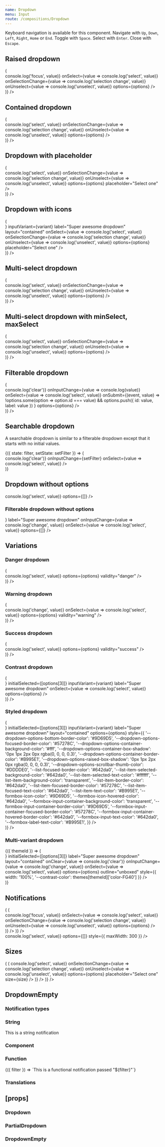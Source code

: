 ```yaml
---
name: Dropdown
menu: Input
route: /compositions/Dropdown
---
```



<PageTitle src="compositions/Dropdown" title="Dropdown" />

Keyboard navigation is available for this component. Navigate with `Up`, `Down`, `Left`, `Right`, `Home` or `End`. Toggle with `Space`. Select with `Enter`. Close with `Escape`.

## Raised dropdown

<Playground>
  <ThemeWrapper>
    <Flex full wrap direction="row" justifyContent="space-between" style={{ marginTop: 20 }}>
      <Looper
        list={variants}
        render={variant => (
          <div style={{ height: 300, width: '30%', maxWidth: 300, minWidth: 200, marginLeft: 20, marginRight: 20 }}>
            <Dropdown
              transitional
              inputVariant={variant}
              label="Super awesome dropdown"
              layout="raised"
              onItemFocus={(event, value) => console.log('focus', value)}
              onSelect={value => console.log('select', value)}
              onSelectionChange={value => console.log('selection change', value)}
              onUnselect={value => console.log('unselect', value)}
              options={options}
            />
          </div>
        )}
      />
    </Flex>
  </ThemeWrapper>
</Playground>

## Contained dropdown

<Playground>
  <ThemeWrapper>
    <Flex full wrap direction="row" justifyContent="space-between" style={{ margintop: 20 }}>
      <Looper
        list={variants}
        render={variant => (
          <div style={{ height: 300, width: '30%', maxWidth: 300, minWidth: 200, marginLeft: 20, marginRight: 20 }}>
            <Dropdown
              transitional
              initialSelected={[options[3]]}
              inputVariant={variant}
              label="Super awesome dropdown"
              layout="contained"
              onSelect={value => console.log('select', value)}
              onSelectionChange={value => console.log('selection change', value)}
              onUnselect={value => console.log('unselect', value)}
              options={options}
            />
          </div>
        )}
      />
    </Flex>
  </ThemeWrapper>
</Playground>

## Dropdown with placeholder

<Playground>
  <ThemeWrapper>
    <Flex full wrap direction="row" justifyContent="space-between" style={{ margintop: 20 }}>
      <Looper
        list={variants}
        render={variant => (
          <div style={{ height: 300, width: '30%', maxWidth: 300, minWidth: 200, marginLeft: 20, marginRight: 20 }}>
            <Dropdown
              transitional
              inputVariant={variant}
              label="Super awesome dropdown"
              layout="contained"
              onSelect={value => console.log('select', value)}
              onSelectionChange={value => console.log('selection change', value)}
              onUnselect={value => console.log('unselect', value)}
              options={options}
              placeholder="Select one"
            />
          </div>
        )}
      />
    </Flex>
  </ThemeWrapper>
</Playground>

## Dropdown with icons

<Playground>
  <ThemeWrapper>
    <Flex full wrap direction="row" justifyContent="space-between" style={{ margintop: 20 }}>
      <Looper
        list={variants}
        render={variant => (
          <div style={{ height: 300, width: '30%', maxWidth: 300, minWidth: 200, marginLeft: 20, marginRight: 20 }}>
            <Dropdown
              transitional
              iconBefore={<TagIcon />}
              inputVariant={variant}
              label="Super awesome dropdown"
              layout="contained"
              onSelect={value => console.log('select', value)}
              onSelectionChange={value => console.log('selection change', value)}
              onUnselect={value => console.log('unselect', value)}
              options={options}
              placeholder="Select one"
            />
          </div>
        )}
      />
    </Flex>
  </ThemeWrapper>
</Playground>

## Multi-select dropdown

<Playground>
  <ThemeWrapper>
    <Flex full wrap direction="row" justifyContent="space-between" style={{ margintop: 20 }}>
      <Looper
        list={variants}
        render={variant => (
          <div style={{ height: 300, width: '30%', maxWidth: 300, minWidth: 200, marginLeft: 20, marginRight: 20 }}>
            <Dropdown
              transitional
              initialSelected={[options[3]]}
              inputVariant={variant}
              label="Super awesome dropdown"
              layout="contained"
              maxSelect={-1}
              onSelect={value => console.log('select', value)}
              onSelectionChange={value => console.log('selection change', value)}
              onUnselect={value => console.log('unselect', value)}
              options={options}
            />
          </div>
        )}
      />
    </Flex>
  </ThemeWrapper>
</Playground>

## Multi-select dropdown with minSelect, maxSelect

<Playground>
  <ThemeWrapper>
    <Flex full wrap direction="row" justifyContent="space-between" style={{ margintop: 20 }}>
      <Looper
        list={variants}
        render={variant => (
          <div style={{ height: 300, width: '30%', maxWidth: 300, minWidth: 200, marginLeft: 20, marginRight: 20 }}>
            <Dropdown
              transitional
              initialSelected={[options[3], options[4], options[5]]}
              inputVariant={variant}
              label="Super awesome dropdown"
              layout="contained"
              maxSelect={3}
              minSelect={1}
              onSelect={value => console.log('select', value)}
              onSelectionChange={value => console.log('selection change', value)}
              onUnselect={value => console.log('unselect', value)}
              options={options}
            />
          </div>
        )}
      />
    </Flex>
  </ThemeWrapper>
</Playground>

## Filterable dropdown

<Playground>
  <ThemeWrapper>
    <Flex full wrap direction="row" justifyContent="space-between" style={{ margintop: 20 }}>
      <Looper
        list={variants}
        render={variant => (
          <div style={{ height: 300, width: '30%', maxWidth: 300, minWidth: 200, marginLeft: 20, marginRight: 20 }}>
            <Dropdown
              transitional
              getFilteredOptions={handleFilter}
              initialSelected={[options[3]]}
              inputVariant={variant}
              label="Super awesome dropdown"
              onClear={value => console.log('clear')}
              onInputChange={value => console.log(value)}
              onSelect={value => console.log('select', value)}
              onSubmit={(event, value) =>
                !options.some(option => option.id === value) && options.push({ id: value, label: value })
              }
              options={options}
            />
          </div>
        )}
      />
    </Flex>
  </ThemeWrapper>
</Playground>

## Searchable dropdown

A searchable dropdown is similar to a filterable dropdown except that it starts with no initial values.

<Playground>
  <ThemeWrapper>
    <StateWrapper initialState="">
      {({ state: filter, setState: setFilter }) => (
        <div style={{ height: 300, maxWidth: 300 }}>
          <Dropdown
            searchable
            transitional
            emptyNotification={filter ? `No options were found for "${filter}".` : ''}
            getFilteredOptions={handleFilter}
            label="Super awesome dropdown"
            onClear={value => console.log('clear')}
            onInputChange={setFilter}
            onSelect={value => console.log('select', value)}
          />
        </div>
      )}
    </StateWrapper>
  </ThemeWrapper>
</Playground>

## Dropdown without options

<Playground>
  <ThemeWrapper>
    <div style={{ marginBottom: 20, maxWidth: 300 }}>
      <Dropdown
        transitional
        label="Super awesome dropdown"
        onSelect={value => console.log('select', value)}
        options={[]}
      />
    </div>
  </ThemeWrapper>
</Playground>

### Filterable dropdown without options

<Playground>
  <ThemeWrapper>
    <div style={{ marginBottom: 20, maxWidth: 300 }}>
      <Dropdown
        transitional
        getFilteredOptions={handleEmptyFilter}
        iconBefore={<SearchIcon size={14} />}
        label="Super awesome dropdown"
        onInputChange={value => console.log('change', value)}
        onSelect={value => console.log('select', value)}
        options={[]}
      />
    </div>
  </ThemeWrapper>
</Playground>

## Variations

### Danger dropdown

<Playground>
  <ThemeWrapper>
    <Flex full wrap direction="row" justifyContent="space-between" style={{ margintop: 20 }}>
      <Looper
        list={variants}
        render={variant => (
          <div style={{ height: 300, width: '30%', maxWidth: 300, minWidth: 200, marginLeft: 20, marginRight: 20 }}>
            <Dropdown
              id="demo-danger-dropdown"
              initialSelected={[options[3]]}
              inputVariant={variant}
              label="Super awesome dropdown"
              onSelect={value => console.log('select', value)}
              options={options}
              validity="danger"
            />
          </div>
        )}
      />
    </Flex>
  </ThemeWrapper>
</Playground>

### Warning dropdown

<Playground>
  <ThemeWrapper>
    <Flex full wrap direction="row" justifyContent="space-between" style={{ margintop: 20 }}>
      <Looper
        list={variants}
        render={variant => (
          <div style={{ height: 300, width: '30%', maxWidth: 300, minWidth: 200, marginLeft: 20, marginRight: 20 }}>
            <Dropdown
              transitional
              initialSelected={[options[3]]}
              inputVariant={variant}
              label="Super awesome dropdown"
              onInputChange={value => console.log('change', value)}
              onSelect={value => console.log('select', value)}
              options={options}
              validity="warning"
            />
          </div>
        )}
      />
    </Flex>
  </ThemeWrapper>
</Playground>

### Success dropdown

<Playground>
  <ThemeWrapper>
    <Flex full wrap direction="row" justifyContent="space-between" style={{ margintop: 20 }}>
      <Looper
        list={variants}
        render={variant => (
          <div style={{ height: 300, width: '30%', maxWidth: 300, minWidth: 200, marginLeft: 20, marginRight: 20 }}>
            <Dropdown
              transitional
              initialSelected={[options[3]]}
              inputVariant={variant}
              label="Super awesome dropdown"
              onSelect={value => console.log('select', value)}
              options={options}
              validity="success"
            />
          </div>
        )}
      />
    </Flex>
  </ThemeWrapper>
</Playground>

### Contrast dropdown

<Playground>
  <ThemeWrapper contrast>
    <Flex full wrap direction="row" justifyContent="space-between" style={{ margintop: 20 }}>
      <Looper
        list={variants}
        render={variant => (
          <div style={{ height: 300, width: '30%', maxWidth: 300, minWidth: 200, marginLeft: 20, marginRight: 20 }}>
            <Dropdown
              contrast
              transitional
              iconBefore={<TagIcon />}
              initialSelected={[options[3]]}
              inputVariant={variant}
              label="Super awesome dropdown"
              onSelect={value => console.log('select', value)}
              options={options}
            />
          </div>
        )}
      />
    </Flex>
  </ThemeWrapper>
</Playground>

### Styled dropdown

<Playground>
  <Flex full wrap direction="row" justifyContent="space-between" style={{ marginTop: 20 }}>
    <Looper
      list={variants}
      render={variant => (
        <div style={{ height: 300, width: '30%', maxWidth: 300, minWidth: 200, marginLeft: 20, marginRight: 20 }}>
          <Dropdown
            unthemed
            iconBefore={<TagIcon />}
            initialSelected={[options[3]]}
            inputVariant={variant}
            label="Super awesome dropdown"
            layout="contained"
            options={options}
            style={{
              '--dropdown-options-bottom-border-color': '#9D69D5',
              '--dropdown-options-focused-border-color': '#57278C',
              '--dropdown-options-container-background-color': '#fff',
              '--dropdown-options-container-box-shadow': '0px 1px 2px 0px rgba(0, 0, 0, 0.3)',
              '--dropdown-options-container-border-color': '#B995E1',
              '--dropdown-options-raised-box-shadow': '0px 1px 2px 0px rgba(0, 0, 0, 0.3)',
              '--dropdown-options-scrollbar-thumb-color': '#DDDDE0',
              '--list-focused-border-color': '#642da0',
              '--list-item-selected-background-color': '#642da0',
              '--list-item-selected-text-color': '#ffffff',
              '--list-item-background-color': 'transparent',
              '--list-item-border-color': '#642da0',
              '--list-item-focused-border-color': '#57278C',
              '--list-item-focused-text-color': '#642da0',
              '--list-item-text-color': '#B995E1',
              '--formbox-icon-color': '#9D69D5',
              '--formbox-icon-hovered-color': '#642da0',
              '--formbox-input-container-background-color': 'transparent',
              '--formbox-input-container-border-color': '#9D69D5',
              '--formbox-input-container-focused-border-color': '#57278C',
              '--formbox-input-container-hovered-border-color': '#642da0',
              '--formbox-input-text-color': '#642da0',
              '--formbox-label-text-color': '#B995E1',
            }}
          />
        </div>
      )}
    />
  </Flex>
</Playground>

### Multi-variant dropdown

<Playground>
  <ThemeWrapper withThemeId>
    {({ themeId }) => (
      <div style={{ height: 300, maxWidth: 300, marginLeft: 20, marginRight: 20 }}>
        <MultiVariantDropdown
          getFilteredOptions={handleFilter}
          iconBefore={<SearchIcon size={14} />}
          initialSelected={[options[3]]}
          label="Super awesome dropdown"
          layout="contained"
          onClear={value => console.log('clear')}
          onInputChange={value => console.log('change', value)}
          onSelect={value => console.log('select', value)}
          options={options}
          outline="unboxed"
          style={{ width: '100%', '--contrast-color': themes[themeId]['color-FG40'] }}
        />
      </div>
    )}
  </ThemeWrapper>
</Playground>

## Notifications

<Playground>
  <ThemeWrapper>
    <Looper
      list={['danger', 'warning', 'success', 'primary', 'neutral']}
      render={level => (
        <Rhythm py={3}>
          <Flex full wrap direction="row" justifyContent="space-between">
            <Looper
              list={variants}
              render={variant => (
                <div
                  style={{ height: 300, width: '30%', maxWidth: 300, minWidth: 200, marginLeft: 20, marginRight: 20 }}
                >
                  <NotifiedDropdown
                    transitional
                    initialSelected={[options[3]]}
                    inputVariant={variant}
                    label="Super awesome dropdown"
                    layout="raised"
                    level={level}
                    notification={`This is an example ${level} notification.`}
                    onItemFocus={(event, value) => console.log('focus', value)}
                    onSelect={value => console.log('select', value)}
                    onSelectionChange={value => console.log('selection change', value)}
                    onUnselect={value => console.log('unselect', value)}
                    options={options}
                  />
                </div>
              )}
            />
          </Flex>
        </Rhythm>
      )}
    />
  </ThemeWrapper>
</Playground>

<div style={{ height: 50 }} />

<Playground>
  <ThemeWrapper style={{ height: '300px' }}>
    <NotifiedDropdown
      transitional
      label="Super awesome dropdown"
      level="primary"
      notification="This notification shifts down when the dropdown is focused."
      onSelect={value => console.log('select', value)}
      options={[]}
      style={{ maxWidth: 300 }}
    />
  </ThemeWrapper>
</Playground>

## Sizes

<Playground>
  <ThemeWrapper>
    <Looper
      list={sizes}
      render={size => (
        <Rhythm grouped my={3}>
          <Looper
            list={variants}
            render={variant => (
              <Rhythm grouped py={3} style={{ maxWidth: 300 }}>
                <Dropdown
                  transitional
                  inputVariant={variant}
                  label={`Size ${size}`}
                  layout="contained"
                  onSelect={value => console.log('select', value)}
                  onSelectionChange={value => console.log('selection change', value)}
                  onUnselect={value => console.log('unselect', value)}
                  options={options}
                  placeholder="Select one"
                  size={size}
                />
              </Rhythm>
            )}
          />
        </Rhythm>
      )}
    />
  </ThemeWrapper>
</Playground>

## DropdownEmpty

### Notification types

<Playground>
  <ThemeWrapper>
    <h3>String</h3>
    <DropdownEmpty>This is a string notification</DropdownEmpty>
    <h3>Component</h3>
    <DropdownEmpty filter="Foobar">
      <ListProps />
    </DropdownEmpty>
    <h3>Function</h3>
    <DropdownEmpty filter="Barfoo">
      {({ filter }) => `This is a functional notification passed "${filter}"`}
    </DropdownEmpty>
    <h3>Translations</h3>
    <DropdownEmpty
      filter="Super filter"
      translations={{
        noOptions: 'Oops! There are no options available right now.',
        noFilteredOptions: 'Oops! There are no options available right now for "{0}".',
      }}
    />
  </ThemeWrapper>
</Playground>

## \[props\]

### Dropdown

<Props of={Dropdown} />

### PartialDropdown

<Props of={PartialDropdown} />

### DropdownEmpty

<Props of={DropdownEmpty} />
